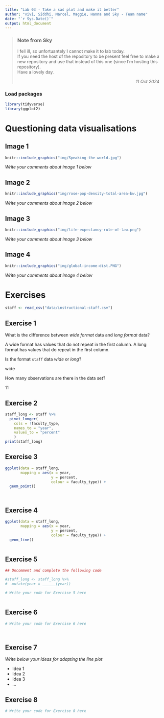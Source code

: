 ```yaml
---
title: "Lab 03 - Take a sad plot and make it better"
author: "vivi, Siddhi, Marcel, Maggie, Hanna and Sky - Team name"
date: "`r Sys.Date()`"
output: html_document
---
```


> ### Note from Sky \
I fell ill, so unfortuantely I cannot make it to lab today. \
If you need the host of the repository to be present feel free to make a new repository and use that instead of this one (since I'm hosting this repository). \
 Have a lovely day. \
<p style='text-align: right;'> _11 Oct 2024_ </p>

### Load packages

```r
library(tidyverse)
library(ggplot2)
```


# Questioning data visualisations

## Image 1

```r
knitr::include_graphics("img/Speaking-the-world.jpg")
```

_Write your comments about image 1 below_





## Image 2

```r
knitr::include_graphics("img/rose-pop-density-total-area-bw.jpg")
```

_Write your comments about image 2 below_




## Image 3

```r
knitr::include_graphics("img/life-expectancy-rule-of-law.png")
```

_Write your comments about image 3 below_




## Image 4

```r
knitr::include_graphics("img/global-income-dist.PNG")
```

_Write your comments about image 4 below_





# Exercises

```r
staff <- read_csv("data/instructional-staff.csv")
```


## Exercise 1

What is the difference between *wide format* data and *long format* data?

A wide format has values that do not repeat in the first column. A long format has values that do repeat in the first column.


Is the format `staff` data *wide* or *long*?

wide

How many observations are there in the data set?

11


## Exercise 2

```r


staff_long <- staff %>%
  pivot_longer(
    cols = !faculty_type, 
    names_to = "year",
    values_to = "percent"
    )
print(staff_long)
```


## Exercise 3

```r
ggplot(data = staff_long,
       mapping = aes(x = year, 
                     y = percent, 
                     colour = faculty_type)) +
  geom_point()




```

## Exercise 4

```r
ggplot(data = staff_long,
       mapping = aes(x = year, 
                     y = percent, 
                     colour = faculty_type)) +
  geom_line()



```

## Exercise 5

```r
## Uncomment and complete the following code

#staff_long <- staff_long %>%
#  mutate(year = ______(year))
```


```r
# Write your code for Exercise 5 here



```

## Exercise 6

```r
# Write your code for Exercise 6 here




```

## Exercise 7

_Write below your ideas for adapting the line plot_

* Idea 1
* Idea 2
* Idea 3
* ...


## Exercise 8

```r
# Write your code for Exercise 8 here



```

